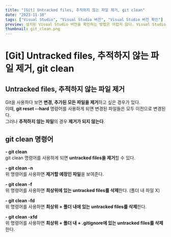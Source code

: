 ```yaml
---
title: "[Git] Untracked files, 추적하지 않는 파일 제거, git clean"
date: "2023-11-10"
tags: ["Visual Studio", "Visual Studio 버전", "Visual Studio 버전 확인"]
preview: 설치된 Visual Studio 버전을 확인하는 방법은 어렵지 않다. Visual Studio를 실행하고 도움말(H) 클릭 -> Microsoft Visual Studio 정보 클릭 하면 끝이다. 클릭하면 아래와 같이 Microsoft Visual Studio 정보 팝업이 표시된다. Visual Studio, .Net Framework 버전, 설치된 제품 등 여러 정보가 표시된다.
thumbnail: git_clean.png
---
```


# [Git] Untracked files, 추적하지 않는 파일 제거, git clean

## Untracked files, 추적하지 않는 파일 제거

Git을 사용하다 보면 **변경, 추가된 모든 파일을 제거**하고 싶은 경우가 있다.  
이때, **git reset --hard** 명령어를 사용하게 되면 변경된 파일들은 모두 이전으로 변경된다.  
그러나 **추적하지 않는 파일**의 경우 **제거가 되지 않는다**.

## git clean 명령어

**- git clean**  
git clean 명령어를 사용하게 되면 **untracked files을 제거**할 수 있다.

**- git clean -n**  
위 명령어를 사용하면 **제거할 예정인 파일**을 보여준다.

**- git clean -f**  
위 명령어를 사용하면 **최상위에 있는 untracked files를 삭제**한다. (폴더 내 파일 X)

**- git clean -fd**  
위 명령어를 사용하면 **최상위 + 폴더 내에 있는 untracked files를 삭제**한다.

**- git clean -xfd**  
위 명령어를 사용하면 **최상위 + 폴더 내 + .gitignore에 있는 untracked files를 삭제**한다.
